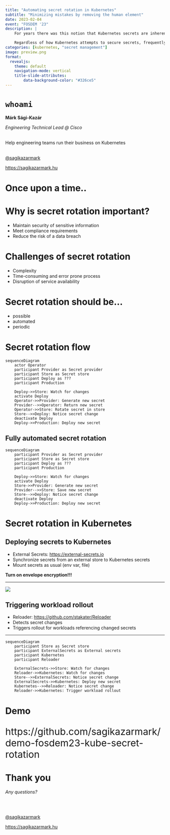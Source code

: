 ```yaml
---
title: "Automating secret rotation in Kubernetes"
subtitle: "Minimizing mistakes by removing the human element"
date: 2023-02-04
event: "FOSDEM '23"
description: |
    For years there was this notion that Kubernetes secrets are inherently insecure. There are certainly concerns about how Kubernetes stores and handles secrets, but base64 encoding (that most people often call out) is not the issue.

    Regardless of how Kubernetes attempts to secure secrets, frequently rotating those secrets is certainly a best practice. It also poses a huge challenge, especially when done manually in a highly distributed environment: ensuring secrets are rotated in time, everywhere without affecting availability without making mistakes is no job for humans.
categories: [kubernetes, "secret management"]
image: preview.png
format:
  revealjs:
    theme: default
    navigation-mode: vertical
    title-slide-attributes:
        data-background-color: "#326ce5"
---
```


# `whoami`

**Márk Sági-Kazár**

_Engineering Technical Lead @ Cisco_

<br>
Help engineering teams run their business on Kubernetes
<br>
<br>

[@sagikazarmark](https://twitter.com/sagikazarmark)

[https://sagikazarmark.hu](https://sagikazarmark.hu)

# Once upon a time..

# Why is secret rotation important?

- Maintain security of sensitive information
- Meet compliance requirements
- Reduce the risk of a data breach

# Challenges of secret rotation

- Complexity
- Time-consuming and error prone process
- Disruption of service availability

# Secret rotation should be...

- possible
- automated
- periodic

# Secret rotation flow

```mermaid
sequenceDiagram
    actor Operator
    participant Provider as Secret provider
    participant Store as Secret store
    participant Deploy as ???
    participant Production

    Deploy->>Store: Watch for changes
    activate Deploy
    Operator->>Provider: Generate new secret
    Provider-->>Operator: Return new secret
    Operator->>Store: Rotate secret in store
    Store-->>Deploy: Notice secret change
    deactivate Deploy
    Deploy->>Production: Deploy new secret
```

## Fully automated secret rotation {visibility="hidden"}

```mermaid
sequenceDiagram
    participant Provider as Secret provider
    participant Store as Secret store
    participant Deploy as ???
    participant Production

    Deploy->>Store: Watch for changes
    activate Deploy
    Store->>Provider: Generate new secret
    Provider-->>Store: Save new secret
    Store-->>Deploy: Notice secret change
    deactivate Deploy
    Deploy->>Production: Deploy new secret
```

# Secret rotation in Kubernetes

## Deploying secrets to Kubernetes

- External Secrets: [https://external-secrets.io](https://external-secrets.io)
- Synchronize secrets from an external store to Kubernetes secrets
- Mount secrets as usual (env var, file)

::: {.callout-important}
**Turn on envelope encryption!!!**
:::

---

![](secret-changed-now-what.png){.r-stretch fig-align="center"}

## Triggering workload rollout

- Reloader: [https://github.com/stakater/Reloader](https://github.com/stakater/Reloader)
- Detects secret changes
- Triggers rollout for workloads referencing changed secrets

---

```mermaid
sequenceDiagram
    participant Store as Secret store
    participant ExternalSecrets as External secrets
    participant Kubernetes
    participant Reloader

    ExternalSecrets->>Store: Watch for changes
    Reloader->>Kubernetes: Watch for changes
    Store-->>ExternalSecrets: Notice secret change
    ExternalSecrets->>Kubernetes: Deploy new secret
    Kubernetes-->>Reloader: Notice secret change
    Reloader->>Kubernetes: Trigger workload rollout
```

# Demo {background-color="#326ce5"}

::: {style="font-size: 30px;"}
https://github.com/sagikazarmark/demo-fosdem23-kube-secret-rotation
:::

# Thank you

_Any questions?_

<br>
<br>

[@sagikazarmark](https://twitter.com/sagikazarmark)

[https://sagikazarmark.hu](https://sagikazarmark.hu)
